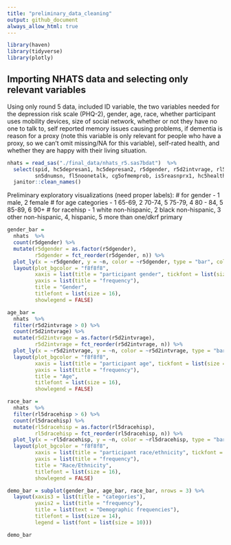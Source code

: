 ```yaml
---
title: "preliminary_data_cleaning"
output: github_document
always_allow_html: true
---
```


```r
library(haven)
library(tidyverse)
library(plotly)
```

## Importing NHATS data and selecting only relevant variables

Using only round 5 data, included ID variable, the two variables needed for the depression risk scale (PHQ-2), gender, age, race, whether participant uses mobility devices, size of social network, whether or not they have no one to talk to, self reported memory issues causing problems, if dementia is reason for a proxy (note this variable is only relevant for people who have a proxy, so we can't omit missing/NA for this variable), self-rated health, and whether they are happy with their living situation. 

```r
nhats = read_sas("./final_data/nhats_r5.sas7bdat")  %>%
  select(spid, hc5depresan1, hc5depresan2, r5dgender, r5d2intvrage, rl5dracehisp, md5canewlker, 
         sn5dnumsn, fl5noonetalk, cg5ofmemprob, is5reasnprx1, hc5health, wb5truestme4) %>%
  janitor::clean_names()

```

Preliminary exploratory visualizations (need proper labels): 
# for gender - 1 male, 2 female 
# for age categories - 1 65-69, 2 70-74, 5 75-79, 4 80 - 84, 5 85-89, 6 90+
# for racehisp  - 1 white non-hispanic, 2 black non-hispanic, 3 other non-hispanic, 4, hispanic, 5 more than one/dkrf primary

```r

gender_bar = 
  nhats  %>%   
  count(r5dgender) %>% 
  mutate(r5dgender = as.factor(r5dgender),
         r5dgender = fct_reorder(r5dgender, n)) %>% 
  plot_ly(x = ~r5dgender, y = ~n, color = ~r5dgender, type = "bar", colors = "viridis") %>% 
  layout(plot_bgcolor = "f8f8f8",
         xaxis = list(title = "participant gender", tickfont = list(size = 11)), 
         yaxis = list(title = "frequency"), 
         title = "Gender",  
         titlefont = list(size = 16),
         showlegend = FALSE)

age_bar = 
  nhats  %>%   
  filter(r5d2intvrage > 0) %>% 
  count(r5d2intvrage) %>% 
  mutate(r5d2intvrage = as.factor(r5d2intvrage),
         r5d2intvrage = fct_reorder(r5d2intvrage, n)) %>% 
  plot_ly(x = ~r5d2intvrage, y = ~n, color = ~r5d2intvrage, type = "bar", colors = "viridis") %>% 
  layout(plot_bgcolor = "f8f8f8",
         xaxis = list(title = "participant age", tickfont = list(size = 11)), 
         yaxis = list(title = "frequency"), 
         title = "Age",  
         titlefont = list(size = 16),
         showlegend = FALSE)

race_bar = 
  nhats  %>%   
  filter(rl5dracehisp > 6) %>% 
  count(rl5dracehisp) %>% 
  mutate(rl5dracehisp = as.factor(rl5dracehisp),
         rl5dracehisp = fct_reorder(rl5dracehisp, n)) %>% 
  plot_ly(x = ~rl5dracehisp, y = ~n, color = ~rl5dracehisp, type = "bar", colors = "viridis") %>% 
  layout(plot_bgcolor = "f8f8f8",
         xaxis = list(title = "participant race/ethnicity", tickfont = list(size = 11)), 
         yaxis = list(title = "frequency"), 
         title = "Race/Ethnicity",  
         titlefont = list(size = 16),
         showlegend = FALSE)

demo_bar = subplot(gender_bar, age_bar, race_bar, nrows = 3) %>%
  layout(xaxis3 = list(title = "categories"), 
         yaxis2 = list(title = "frequency"),
         title = list(text = "Demographic frequencies"), 
         titlefont = list(size = 14),
         legend = list(font = list(size = 10)))

demo_bar 

```

